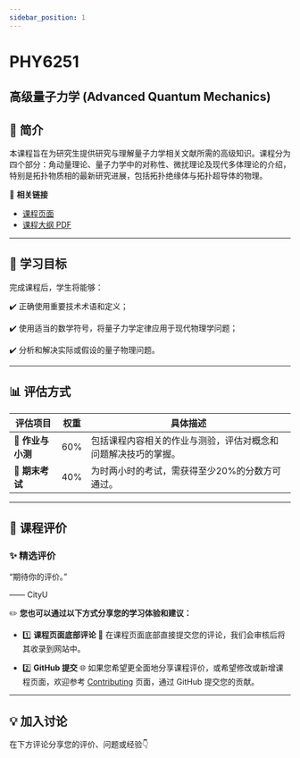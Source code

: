 ```yaml
---
sidebar_position: 1
---
```


# PHY6251
## 高级量子力学 (Advanced Quantum Mechanics)

## **📘 简介**
本课程旨在为研究生提供研究与理解量子力学相关文献所需的高级知识。课程分为四个部分：角动量理论、量子力学中的对称性、微扰理论及现代多体理论的介绍，特别是拓扑物质相的最新研究进展，包括拓扑绝缘体与拓扑超导体的物理。

🔗 **相关链接**
- [课程页面](https://www.cityu.edu.hk/catalogue/pg/202526/course/PHY6251.htm)
- [课程大纲 PDF](https://www.cityu.edu.hk/catalogue/pg/202526/course/PHY6251.pdf)

---

## **🎯 学习目标**

完成课程后，学生将能够：

✔️ 正确使用重要技术术语和定义；

✔️ 使用适当的数学符号，将量子力学定律应用于现代物理学问题；

✔️ 分析和解决实际或假设的量子物理问题。

---

## **📊 评估方式**

| **评估项目**            | **权重** | **具体描述**                                                                                       |
|------------------------|---------|---------------------------------------------------------------------------------------------------|
| **📂 作业与小测**        | 60%      | 包括课程内容相关的作业与测验，评估对概念和问题解决技巧的掌握。                                              |
| **📝 期末考试**         | 40%      | 为时两小时的考试，需获得至少20%的分数方可通过。                                                       |

---

## **💬 课程评价**

### ✨ **精选评价**
<div className={commentStyles.commentBox}>
    <p className={commentStyles.commentText}>
        “期待你的评价。”
    </p>
    <p className={commentStyles.commentAuthor}>—— CityU</p>
</div>

✏️ **您也可以通过以下方式分享您的学习体验和建议：**

- 1️⃣ **课程页面底部评论**
💬 在课程页面底部直接提交您的评论，我们会审核后将其收录到网站中。

- 2️⃣ **GitHub 提交**
🌐 如果您希望更全面地分享课程评价，或希望修改或新增课程页面，欢迎参考 [Contributing](/contributing) 页面，通过 GitHub 提交您的贡献。

---

## **💡 加入讨论**

在下方评论分享您的评价、问题或经验👇
<Utterances />